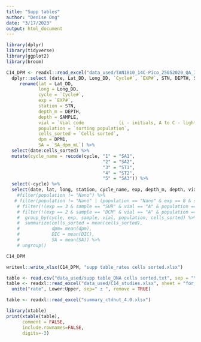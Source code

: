 ```yaml
---
title: "Supp tables"
author: "Denise Ong"
date: "3/17/2023"
output: html_document
---
```

```r
library(dplyr)
library(tidyverse)
library(ggplot2)
library(broom)
```

```r
C14_DPM <- readxl::read_excel("data_used/TAN1810_14C-Pico_25052020_QA_1.2.xlsx", sheet = "Complete data TAN1810", skip = 11) %>%
  dplyr::select (date, Lat_DD, Long_DD, `Cycle#`, `EXP#`, STN, DEPTH, SAMPLE, `Vial code             (i - initials, A to C - light incubation, D - dark)`, `sorting population`, `Cells sorted`, DPM1, DIC, `SA_dpm_mL`) %>%   
     rename(lat = Lat_DD,
            long = Long_DD,
            cycle = `Cycle#`,
            exp = `EXP#`,
            station = STN,
            depth_m = DEPTH,
            depth = SAMPLE, 
            vial = `Vial code             (i - initials, A to C - light incubation, D - dark)`, 
            population = `sorting population`, 
            cells_sorted = `Cells sorted`, 
            dpm = DPM1,
            SA = `SA_dpm_mL`) %>%
  select(date:cells_sorted) %>%
  mutate(cycle_name = recode(cycle, "1" = "SA1",
                                    "2" = "SA2",
                                    "3" = "ST1",
                                    "4" = "ST2",
                                    "5" = "SA3")) %>%
  select(-cycle) %>%
  select(date, lat, long, station, cycle_name, exp, depth_m, depth, vial, population, cells_sorted) 
    #filter(population != "Nano") %>%
   # filter(population != "Nano" | (population == "Nano" & exp == 8 & sample == "SUR" & vial == "B") | (population == "Nano" & exp == 8 & sample == "SUR" & vial == "D")) %>% # cells sorted for both 1000 and 2000
    # filter(!(exp == 3 & sample == "SUR" & vial == "A" & population == "Pico")) %>% # Decreasing LM value.
    # filter(!(exp == 2 & sample == "DCM" & vial == "A" & population == "Pico")) %>% # DPM is lower than the average dark vial. Remove
    #  group_by(cycle, exp, sample, vial, population, cells_sorted) %>% 
    #  summarize(cells_sorted = mean(cells_sorted),
    #            dpm= mean(dpm),
    #            DIC = mean(DIC),
    #            SA = mean(SA)) %>%
    # ungroup()

C14_DPM

writexl::write_xlsx(C14_DPM, "supp table_rates cells sorted.xlsx")
```

```r
table <- read.csv("data_used/supp table_DNA cells sorted.txt", sep = "\t")
table <- readxl::read_excel("data_used/C14_studies.xlsx", sheet = "for_R") %>%
  unite("rate", Lower:Upper, sep=" ± ", remove = TRUE)

table <- readxl::read_excel("summary_ctdnut_4.0.xlsx")

library(xtable)
print(xtable(table),
      comment = FALSE,
      include.rownames=FALSE,
      digits=-3)
```




